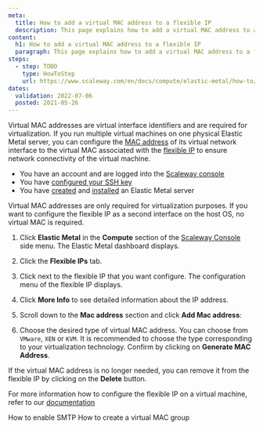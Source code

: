 ```yaml
---
meta:
  title: How to add a virtual MAC address to a flexible IP
  description: This page explains how to add a virtual MAC address to a flexible IP
content:
  h1: How to add a virtual MAC address to a flexible IP
  paragraph: This page explains how to add a virtual MAC address to a flexible IP
steps:
  - step: TODO
    type: HowToStep
    url: https://www.scaleway.com/en/docs/compute/elastic-metal/how-to/add-virtual-mac-address/
dates:
  validation: 2022-07-06
  posted: 2021-05-26
---
```


Virtual MAC addresses are virtual interface identifiers and are required for virtualization. If you run multiple virtual machines on one physical Elastic Metal server, you can configure the [MAC address](https://en.wikipedia.org/wiki/MAC_address) of its virtual network interface to the virtual MAC associated with the [flexible IP](/compute/elastic-metal/concepts/#flexible-ip) to ensure network connectivity of the virtual machine.

<Message type="requirement">

- You have an account and are logged into the [Scaleway console](https://console.scaleway.com) 
- You have [configured your SSH key](/console/my-project/how-to/create-ssh-key)
- You have [created](/compute/elastic-metal/how-to/create-server) and [installed](/compute/elastic-metal/how-to/install-server) an Elastic Metal server

</Message>

<Message type="tip">

  Virtual MAC addresses are only required for virtualization purposes. If you want to configure the flexible IP as a second interface on the host OS, no virtual MAC is required.

</Message>

1. Click **Elastic Metal** in the **Compute** section of the [Scaleway Console](https://console.scaleway.com) side menu. The Elastic Metal dashboard displays.

2. Click the **Flexible IPs** tab.

3. Click <Icon name="more" /> next to the flexible IP that you want configure. The configuration menu of the flexible IP displays.

4. Click **More Info** to see detailed information about the IP address.

5. Scroll down to the **Mac address** section and click **Add Mac address**:
<Lightbox src="assets/scaleway-flexible_vmac.webp" alt="" />

6. Choose the desired type of virtual MAC address. You can choose from `VMware`, `XEN` or `KVM`. It is recommended to choose the type corresponding to your virtualization technology. Confirm by clicking on **Generate MAC Address**.

If the virtual MAC address is no longer needed, you can remove it from the flexible IP by clicking on the **Delete** button.

For more information how to configure the flexible IP on a virtual machine, refer to our [documentation](/compute/elastic-metal/how-to/configure-flexible-ip/)

<Navigation title="See Also">
  <PreviousButton to="/compute/elastic-metal/how-to/enable-smtp/">How to enable SMTP</PreviousButton>
  <NextButton to="/compute/elastic-metal/how-to/create-virtual-mac-group/">How to create a virtual MAC group</NextButton>
</Navigation>
